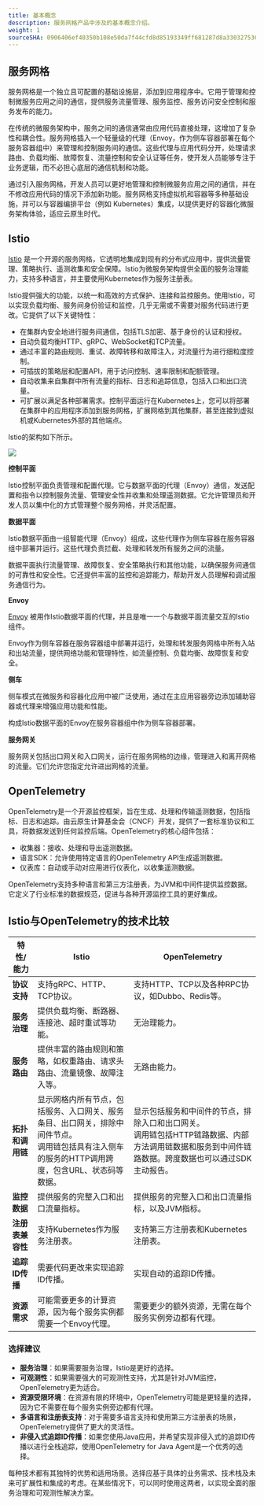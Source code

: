 ```yaml
---
title: 基本概念
description: 服务网格产品中涉及的基本概念介绍。
weight: 1
sourceSHA: 0906406ef40350b108e50da7f44cfd8d85193349ff681287d8a3303275363bd1
---
```


## 服务网格

服务网格是一个独立且可配置的基础设施层，添加到应用程序中。它用于管理和控制微服务应用之间的通信，提供服务流量管理、服务监控、服务访问安全控制和服务发布的能力。

在传统的微服务架构中，服务之间的通信通常由应用代码直接处理，这增加了复杂性和耦合性。服务网格插入一个轻量级的代理（Envoy，作为侧车容器部署在每个服务容器组中）来管理和控制服务间的通信。这些代理与应用代码分开，处理请求路由、负载均衡、故障恢复、流量控制和安全认证等任务，使开发人员能够专注于业务逻辑，而不必担心底层的通信机制和功能。

通过引入服务网格，开发人员可以更好地管理和控制微服务应用之间的通信，并在不修改应用代码的情况下添加新功能。服务网格支持虚拟机和容器等多种基础设施，并可以与容器编排平台（例如 Kubernetes）集成，以提供更好的容器化微服务架构体验，适应云原生时代。

## Istio

[Istio](https://istio.io/latest/about/service-mesh/) 是一个开源的服务网格，它透明地集成到现有的分布式应用中，提供流量管理、策略执行、遥测收集和安全保障。Istio为微服务架构提供全面的服务治理能力，支持多种语言，并主要使用Kubernetes作为服务注册表。

Istio提供强大的功能，以统一和高效的方式保护、连接和监控服务。使用Istio，可以实现负载均衡、服务间身份验证和监控，几乎无需或不需要对服务代码进行更改。它提供了以下关键特性：

- 在集群内安全地进行服务间通信，包括TLS加密、基于身份的认证和授权。
- 自动负载均衡HTTP、gRPC、WebSocket和TCP流量。
- 通过丰富的路由规则、重试、故障转移和故障注入，对流量行为进行细粒度控制。
- 可插拔的策略层和配置API，用于访问控制、速率限制和配额管理。
- 自动收集来自集群中所有流量的指标、日志和追踪信息，包括入口和出口流量。
- 可扩展以满足各种部署需求。控制平面运行在Kubernetes上，您可以将部署在集群中的应用程序添加到服务网格，扩展网格到其他集群，甚至连接到虚拟机或Kubernetes外部的其他端点。

Istio的架构如下所示。

![](./assets/33servicemesh.svg)

**控制平面**

Istio控制平面负责管理和配置代理。它与数据平面的代理（Envoy）通信，发送配置和指令以控制服务流量、管理安全性并收集和处理遥测数据。它允许管理员和开发人员以集中化的方式管理整个服务网格，并灵活配置。

**数据平面**

Istio数据平面由一组智能代理（Envoy）组成，这些代理作为侧车容器在服务容器组中部署并运行。这些代理负责拦截、处理和转发所有服务之间的流量。

数据平面执行流量管理、故障恢复、安全策略执行和其他功能，以确保服务间通信的可靠性和安全性。它还提供丰富的监控和追踪能力，帮助开发人员理解和调试服务通信行为。

**Envoy**

[Envoy](https://istio.io/latest/docs/ops/deployment/architecture/#envoy) 被用作Istio数据平面的代理，并且是唯一一个与数据平面流量交互的Istio组件。

Envoy作为侧车容器在服务容器组中部署并运行，处理和转发服务网格中所有入站和出站流量，提供网络功能和管理特性，如流量控制、负载均衡、故障恢复和安全。

**侧车**

侧车模式在微服务和容器化应用中被广泛使用，通过在主应用容器旁边添加辅助容器或代理来增强应用功能和性能。

构成Istio数据平面的Envoy在服务容器组中作为侧车容器部署。

**服务网关**

服务网关包括出口网关和入口网关，运行在服务网格的边缘，管理进入和离开网格的流量。它们允许您指定允许进出网格的流量。

## OpenTelemetry

OpenTelemetry是一个开源监控框架，旨在生成、处理和传输遥测数据，包括指标、日志和追踪。由云原生计算基金会（CNCF）开发，提供了一套标准协议和工具，将数据发送到任何监控后端。OpenTelemetry的核心组件包括：

- 收集器：接收、处理和导出遥测数据。
- 语言SDK：允许使用特定语言的OpenTelemetry API生成遥测数据。
- 仪表库：自动或手动对应用进行仪表化，以收集遥测数据。

OpenTelemetry支持多种语言和第三方注册表，为JVM和中间件提供监控数据。它定义了行业标准的数据规范，促进与各种开源监控工具的更好集成。

## Istio与OpenTelemetry的技术比较

| 特性/能力                   | Istio                                                                                                                                                                                                                                                         | OpenTelemetry                                                                                                                                                                                                                                                     |
| ---------------------------- | -------------------------------------------------------------------------------------------------------------------------------------------------------------------------------------------------------------------------------------------------------------- | --------------------------------------------------------------------------------------------------------------------------------------------------------------------------------------------------------------------------------------------------------------- |
| **协议支持**                 | 支持gRPC、HTTP、TCP协议。                                                                                                                                                                                                                                      | 支持HTTP、TCP以及各种RPC协议，如Dubbo、Redis等。                                                                                                                                                                                                             |
| **服务治理**                 | 提供负载均衡、断路器、连接池、超时重试等功能。                                                                                                                                                                                                                     | 无治理能力。                                                                                                                                                                                                                                                      |
| **服务路由**                 | 提供丰富的路由规则和策略，如权重路由、请求头路由、流量镜像、故障注入等。                                                                                                                                                                                        | 无路由能力。                                                                                                                                                                                                                                                     |
| **拓扑和调用链**             | 显示网格内所有节点，包括服务、入口网关、服务条目、出口网关，排除中间件节点。<br />调用链包括具有注入侧车的服务的HTTP调用跨度，包含URL、状态码等数据。                                                                                                                         | 显示包括服务和中间件的节点，排除入口和出口网关。<br />调用链包括HTTP链路数据、内部方法调用链数据和服务到中间件链路数据。跨度数据也可以通过SDK主动报告。                                                                                                          |
| **监控数据**                 | 提供服务的完整入口和出口流量指标。                                                                                                                                                                                                                                | 提供服务的完整入口和出口流量指标，以及JVM指标。                                                                                                                                                                                                                 |
| **注册表兼容性**             | 支持Kubernetes作为服务注册表。                                                                                                                                                                                                                                | 支持第三方注册表和Kubernetes注册表。                                                                                                                                                                                                                          |
| **追踪ID传播**               | 需要代码更改来实现追踪ID传播。                                                                                                                                                                                                                                  | 实现自动的追踪ID传播。                                                                                                                                                                                                                                           |
| **资源需求**                 | 可能需要更多的计算资源，因为每个服务实例都需要一个Envoy代理。                                                                                                                                                                                                   | 需要更少的额外资源，无需在每个服务实例旁边都有代理。                                                                                                                                                                                                          |

### 选择建议

- **服务治理**：如果需要服务治理，Istio是更好的选择。
- **可观测性**：如果需要强大的可观测性支持，尤其是针对JVM监控，OpenTelemetry更为适合。
- **资源受限环境**：在资源有限的环境中，OpenTelemetry可能是更轻量的选择，因为它不需要在每个服务实例旁边都有代理。
- **多语言和注册表支持**：对于需要多语言支持和使用第三方注册表的场景，OpenTelemetry提供了更大的灵活性。
- **非侵入式追踪ID传播**：如果您使用Java应用，并希望实现非侵入式的追踪ID传播以进行全栈追踪，使用OpenTelemetry for Java Agent是一个优秀的选择。

每种技术都有其独特的优势和适用场景。选择应基于具体的业务需求、技术栈及未来可扩展性和集成的考虑。在某些情况下，可以同时使用这两者，以实现全面的服务治理和可观测性解决方案。
